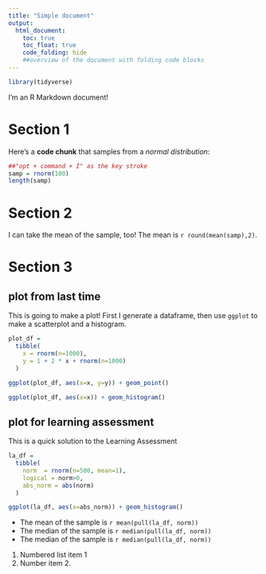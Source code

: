 ```yaml
---
title: "Simple document"
output: 
  html_document:
    toc: true
    toc_float: true
    code_folding: hide
    ##overview of the document with folding code blocks
---
```


```r
library(tidyverse)
```


I'm an R Markdown document! 

# Section 1

Here's a **code chunk** that samples from 
a _normal distribution_:

```r
##"opt + command + I" as the key stroke
samp = rnorm(100)
length(samp)
```

# Section 2

I can take the mean of the sample, too!
The mean is `r round(mean(samp),2)`.

# Section 3
## plot from last time
This is going to make a plot! First I generate a dataframe, then use `ggplot` to make a scatterplot and a histogram.

```r
plot_df = 
  tibble(
    x = rnorm(n=1000),
    y = 1 + 2 * x + rnorm(n=1000)
  )

ggplot(plot_df, aes(x=x, y=y)) + geom_point()
```

```r
ggplot(plot_df, aes(x=x)) + geom_histogram()
```


## plot for learning assessment
This is a quick solution to the Learning Assessment

```r
la_df = 
  tibble(
    norm  = rnorm(n=500, mean=1),
    logical = norm>0,
    abs_norm = abs(norm)
  )

ggplot(la_df, aes(x=abs_norm)) + geom_histogram()
```

* The mean of the sample is `r mean(pull(la_df, norm))`
* The median of the sample is `r median(pull(la_df, norm))`
* The median of the sample is `r median(pull(la_df, norm))`

1.  Numbered list item 1
1.  Number item 2.